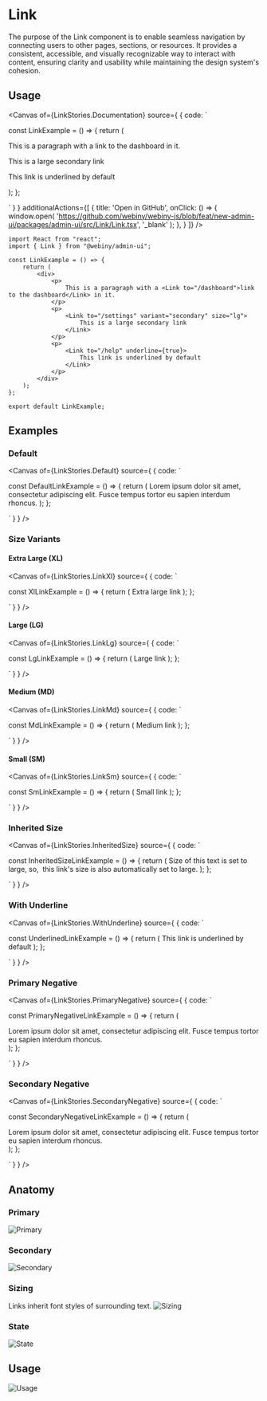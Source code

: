 

<Meta of={LinkStories} />

# Link

The purpose of the Link component is to enable seamless navigation by connecting users to other pages, sections, or resources. It provides a consistent, accessible, and visually recognizable way to interact with content, ensuring clarity and usability while maintaining the design system's cohesion.

## Usage

<Canvas of={LinkStories.Documentation} source={ { code: `

const LinkExample = () => {
    return (
        <div>
            <p>
                This is a paragraph with a <Link to="/dashboard">link to the dashboard</Link> in it.
            </p>
            <p>
                <Link to="/settings" variant="secondary" size="lg">
                    This is a large secondary link
                </Link>
            </p>
            <p>
                <Link to="/help" underline={true}>
                    This link is underlined by default
                </Link>
            </p>
        </div>
    );
};


` } }
        additionalActions={[
            {
                title: 'Open in GitHub',
                onClick: () => {
                    window.open(
                        'https://github.com/webiny/webiny-js/blob/feat/new-admin-ui/packages/admin-ui/src/Link/Link.tsx',
                        '_blank'
                    );
                },
            }
        ]}
/>

<Controls of={LinkStories.Documentation} />

```tsx
import React from "react";
import { Link } from "@webiny/admin-ui";

const LinkExample = () => {
    return (
        <div>
            <p>
                This is a paragraph with a <Link to="/dashboard">link to the dashboard</Link> in it.
            </p>
            <p>
                <Link to="/settings" variant="secondary" size="lg">
                    This is a large secondary link
                </Link>
            </p>
            <p>
                <Link to="/help" underline={true}>
                    This link is underlined by default
                </Link>
            </p>
        </div>
    );
};

export default LinkExample;
```

## Examples

### Default

<Canvas of={LinkStories.Default} source={ { code: `

const DefaultLinkExample = () => {
    return (
        <Link to="#">
            Lorem ipsum dolor sit amet, consectetur adipiscing elit. Fusce tempus tortor eu sapien interdum rhoncus.
        </Link>
    );
};

` } } />

### Size Variants

#### Extra Large (XL)

<Canvas of={LinkStories.LinkXl} source={ { code: `

const XlLinkExample = () => {
    return (
        <Link to="#" size="xl">
            Extra large link
        </Link>
    );
};

` } } />

#### Large (LG)

<Canvas of={LinkStories.LinkLg} source={ { code: `

const LgLinkExample = () => {
    return (
        <Link to="#" size="lg">
            Large link
        </Link>
    );
};

` } } />

#### Medium (MD)

<Canvas of={LinkStories.LinkMd} source={ { code: `

const MdLinkExample = () => {
    return (
        <Link to="#" size="md">
            Medium link
        </Link>
    );
};

` } } />

#### Small (SM)

<Canvas of={LinkStories.LinkSm} source={ { code: `

const SmLinkExample = () => {
    return (
        <Link to="#" size="sm">
            Small link
        </Link>
    );
};

` } } />

### Inherited Size

<Canvas of={LinkStories.InheritedSize} source={ { code: `

const InheritedSizeLinkExample = () => {
    return (
        <Text>
            <Text size="lg">
                Size of this text is set to large, so,&nbsp;
                <Link to="#">this link's</Link> size is also automatically set to large.
            </Text>
        </Text>
    );
};

` } } />

### With Underline

<Canvas of={LinkStories.WithUnderline} source={ { code: `

const UnderlinedLinkExample = () => {
    return (
        <Link to="#" underline={true}>
            This link is underlined by default
        </Link>
    );
};

` } } />

### Primary Negative

<Canvas of={LinkStories.PrimaryNegative} source={ { code: `

const PrimaryNegativeLinkExample = () => {
    return (
        <div className="wby-bg-[#25292e] wby-p-[300px] wby-rounded-[5px] wby-text-neutral-dimmed">
            <Text>
                Lorem <Link to="#" variant="primary-negative">ipsum dolor sit amet</Link>, consectetur adipiscing elit.
                Fusce tempus tortor eu sapien interdum rhoncus.
            </Text>
        </div>
    );
};

` } } />

### Secondary Negative

<Canvas of={LinkStories.SecondaryNegative} source={ { code: `

const SecondaryNegativeLinkExample = () => {
    return (
        <div className="wby-bg-[#25292e] wby-p-[300px] wby-rounded-[5px] wby-text-neutral-dimmed">
            <Text>
                Lorem <Link to="#" variant="secondary-negative">ipsum dolor sit amet</Link>, consectetur adipiscing elit.
                Fusce tempus tortor eu sapien interdum rhoncus.
            </Text>
        </div>
    );
};

` } } />

## Anatomy

### Primary
<img src="/images/storybook/link/primary.png" alt="Primary"/>

### Secondary
<img src="/images/storybook/link/secondary.png" alt="Secondary"/>

### Sizing
Links inherit font styles of surrounding text.
<img src="/images/storybook/link/sizing.png" alt="Sizing"/>

### State
<img src="/images/storybook/link/states.png" alt="State"/>

## Usage
<img src="/images/storybook/link/usage.png" alt="Usage"/>